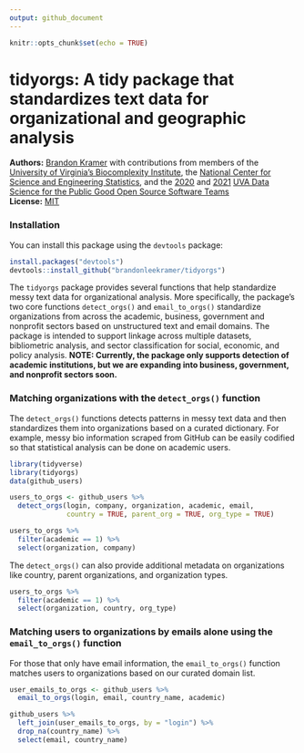 ```yaml
---
output: github_document
---
```


```r
knitr::opts_chunk$set(echo = TRUE)
```

# tidyorgs: A tidy package that standardizes text data for organizational and geographic analysis

**Authors:** [Brandon Kramer](https://www.brandonleekramer.com/) with contributions from members of the [University of Virginia's Biocomplexity Institute](https://biocomplexity.virginia.edu/institute/divisions/social-and-decision-analytics), the [National Center for Science and Engineering Statistics](https://www.nsf.gov/statistics/), and the [2020](https://dspg-young-scholars-program.github.io/dspg20oss/team/?dspg) and [2021](https://dspgtools.shinyapps.io/dspg21oss/) [UVA Data Science for the Public Good Open Source Software Teams](https://biocomplexity.virginia.edu/institute/divisions/social-and-decision-analytics/dspg)<br/>
**License:** [MIT](https://opensource.org/licenses/MIT)<br/>

### Installation

You can install this package using the `devtools` package:

```r
install.packages("devtools")
devtools::install_github("brandonleekramer/tidyorgs") 
```

The `tidyorgs` package provides several functions that help standardize messy text data for organizational analysis. More specifically, the package's two core functions `detect_orgs()` and `email_to_orgs()` standardize organizations from across the academic, business, government and nonprofit sectors based on unstructured text and email domains. The package is intended to support linkage across multiple datasets, bibliometric analysis, and sector classification for social, economic, and policy analysis. **NOTE: Currently, the package only supports detection of academic institutions, but we are expanding into business, government, and nonprofit sectors soon.**

### Matching organizations with the `detect_orgs()` function

The `detect_orgs()` functions detects patterns in messy text data and then standardizes them into organizations based on a curated dictionary. For example, messy bio information scraped from GitHub can be easily codified so that statistical analysis can be done on academic users. 

```r
library(tidyverse)
library(tidyorgs)
data(github_users)

users_to_orgs <- github_users %>%
  detect_orgs(login, company, organization, academic, email, 
              country = TRUE, parent_org = TRUE, org_type = TRUE) 

users_to_orgs %>% 
  filter(academic == 1) %>% 
  select(organization, company) 
```
The `detect_orgs()` can also provide additional metadata on organizations like country, parent organizations, and organization types.

```r
users_to_orgs %>% 
  filter(academic == 1) %>% 
  select(organization, country, org_type) 
```

### Matching users to organizations by emails alone using the `email_to_orgs()` function

For those that only have email information, the `email_to_orgs()` function matches users to organizations based on our curated domain list. 

```r
user_emails_to_orgs <- github_users %>%
  email_to_orgs(login, email, country_name, academic) 

github_users %>% 
  left_join(user_emails_to_orgs, by = "login") %>% 
  drop_na(country_name) %>% 
  select(email, country_name)
```

